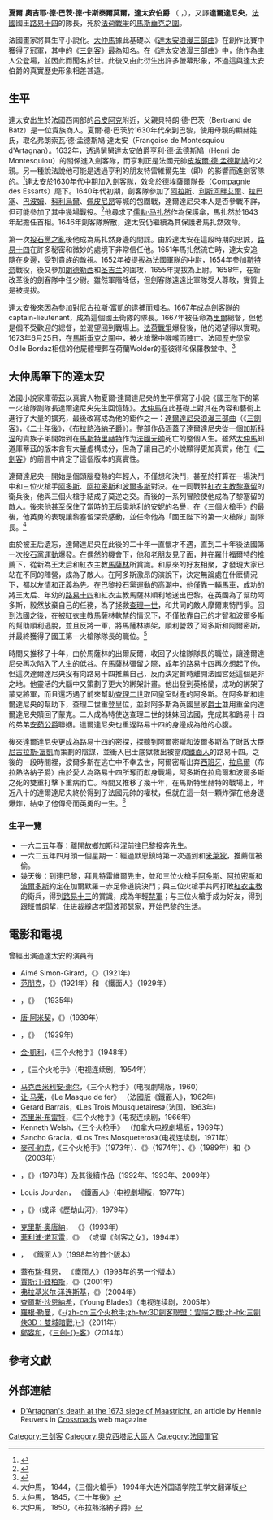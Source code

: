 {{NoteTA
|T=zh-hans:达达尼昂; zh-hant:達太安;
|1=zh-hans:达达尼昂; zh-hant:達太安;
|2=zh-hans:三个火枪手; zh-hant:三劍客;
|3=zh-hans:火枪队; zh-hant:劍客隊;
}}
{{Infobox military person
| name          = 夏爾·奧吉耶·德·巴茨·德·卡斯泰爾摩爾·達太安
| image         = Statue d'Artagnan Paris.jpg
| image_size    = 
| caption       = 巴黎大仲馬紀念碑前的達太安銅像
| nickname      = 
| birth_date    = {{Circa}} 1611
| birth_place   = [[法蘭西王國|法蘭西王國]][[呂皮阿克|呂皮阿克]]
| death_date    = {{Death year and age|1673|1611}}
| death_place   = [[荷蘭共和國|荷蘭共和國]][[馬斯垂克|馬斯垂克]]
| placeofburial = 
| allegiance    = {{flag|Kingdom of France}}
| branch        = [[法國軍隊|法國軍隊]]
| serviceyears  = 1632–1673
| rank          = 隊長
| unit          = [[法國衛兵|法國衛兵]]
| commands      = {{link-en|火枪队 (法国)|Musketeers of the Guard|劍客隊}}<br />[[里爾|里爾]]總督
| battles       = [[法荷戰爭|法荷戰爭]]
* [[馬斯垂克圍城戰_(1673年)|馬斯垂克之圍]]{{KIA}}
| awards        = 
| relations     = 
| laterwork     = 
}}
'''夏爾.奧吉耶·德·巴茨·德·卡斯泰爾莫爾，達太安伯爵''' （{{lang-fr|Charles Ogier de Batz de Castelmore, Comte d'Artagnan}} {{IPA-fr|ʃaʁl oʒje də bats də kastɛlmɔʁ kɔ̃t daʁtaɲɑ̃}}，{{bd||約1611年|1673年|6月25日|}}），又譯'''達爾達尼央'''，[[法國|法國]]國王[[路易十四|路易十四]]的{{link-en|火枪队 (法国)|Musketeers of the Guard|劍客隊}}隊長，死於[[法荷戰爭|法荷戰爭]]的[[馬斯垂克圍城戰_(1673年)|馬斯垂克之圍]]。

法國畫家{{link-en|加蒂安·德·庫爾蒂·德·桑德拉|Gatien de Courtilz de Sandras}}將其生平小說化。[[大仲馬|大仲馬]]據此基礎以《[[達太安浪漫三部曲|達太安浪漫三部曲]]》在創作比賽中獲得了冠軍，其中的《[[三劍客|三劍客]]》最為知名。在《達太安浪漫三部曲》中，他作為主人公登場，並因此而聞名於世。此後又由此衍生出許多螢幕形象，不過這與達太安伯爵的真實歷史形象相差甚遠。

== 生平 ==
達太安出生於法國西南部的[[呂皮阿克|呂皮阿克]]附近，父親貝特朗·德·巴茨（Bertrand de Batz）是一位貴族商人。夏爾·德·巴茨於1630年代來到巴黎，使用母親的顯赫姓氏{{link-en|孟德斯鳩家族|Montesquiou family|孟德斯鳩}}，取名弗朗索瓦·德·孟德斯鳩·達太安（Françoise de Montesquiou d'Artagnan）。1632年，透過舅舅達太安伯爵亨利·德·孟德斯鳩（Henri de Montesquiou）的關係進入劍客隊，而亨利正是法國元帥[[皮埃尔·德·孟德斯鸠，达达尼昂伯爵|皮埃爾·德·孟德斯鳩]]的父親。另一種說法說他可能是透過亨利的朋友特雷維爾先生（即{{link-fr|讓-阿爾芒·迪佩雷|Jean-Armand du Peyrer|特魯瓦維爾伯爵讓-阿爾芒·迪佩雷}}）的影響而進劍客隊的。<ref>{{cite web|url=http://www.dominiquesvillas.co.uk/index.cfm/pcms/site.France_by_Area.Articles_on_France.Land_of_the_Musketeers/|title=France – Land of the_Musketeers – Dominique's Villas|deadurl=yes|archiveurl=https://web.archive.org/web/20081204124802/http://www.dominiquesvillas.co.uk/index.cfm/pcms/site.France_by_Area.Articles_on_France.Land_of_the_Musketeers/|archivedate=2008-12-04|df=}}</ref>達太安於1630年代中期加入劍客隊，效命於德埃薩爾隊長（Compagnie des Essarts）麾下。1640年代初期，劍客隊參加了[[阿拉斯|阿拉斯]]、[[利斯河畔艾爾|利斯河畔艾爾]]、[[拉巴塞|拉巴塞]]、[[巴波姆|巴波姆]]、[[科利烏爾|科利烏爾]]、[[佩皮尼昂|佩皮尼昂]]等城的包圍戰，達爾達尼央本人是否參戰不詳，但可能參加了其中幾場戰役。<ref name="Real">{{cite web|url=https://historytheinterestingbits.com/2016/12/30/the-real-dartagnan/|title=The Real D’Artagnan|date=30 December 2016|publisher=}}</ref>他尋求了[[儒勒·马扎然|儒勒·马扎然]]作為保護傘，馬扎然於1643年起擔任首相。1646年劍客隊解散，達太安仍繼續為其保護者馬扎然效命。

第一次[[投石黨亂|投石黨之亂]]後他成為馬扎然身邊的間諜。由於達太安在這段時期的忠誠，[[路易十四|路易十四]]在許多秘密和微妙的處境下非常信任他。1651年馬扎然流亡時，達太安追隨在身邊，受到貴族的敵視。1652年被提拔為法國軍隊的中尉，1654年參加[[斯特奈|斯特奈]]戰役，後又參加[[朗德勒西|朗德勒西]]和[[圣吉兰|圣吉兰]]的圍攻，1655年提拔為上尉。1658年，在新改革後的劍客隊中任少尉。雖然軍階降低，但劍客隊遠遠比軍隊受人尊敬，實質上是被提拔。

達太安後來因為參加對[[尼古拉斯·富凱|尼古拉斯·富凱]]的逮捕而知名。1667年成為劍客隊的captain-lieutenant，成為這個國王衛隊的隊長。1667年被任命為[[里爾|里爾]]總督，但他是個不受歡迎的總督，並渴望回到戰場上。[[法荷戰爭|法荷戰爭]]爆發後，他的渴望得以實現。1673年6月25日，在[[馬斯垂克圍城戰_(1673年)|馬斯垂克之圍]]中，被火槍擊中喉嚨而陣亡。法國歷史學家Odile Bordaz相信的他屍體埋葬在荷蘭Wolder的聖彼得和保羅教堂中。<ref>{{cite web
| url         = http://www.timesonline.co.uk/tol/news/world/europe/article5158581.ece
| title       = En garde! Historian claims to have found d’Artagnan
| author      = [[The_Times|The Times]]
|date=November 2008
| accessdate  = 19 April 2010
}}</ref>

== 大仲馬筆下的達太安 ==

法國小說家庫蒂茲以真實人物夏爾·達爾達尼央的生平撰寫了小說《國王陛下的第一火槍隊副隊長達爾達尼央先生回憶錄》。[[大仲馬|大仲馬]]在此基礎上對其在內容和藝術上進行了大量的擴充，最後改寫成為他的鉅作之一：[[達爾達尼央浪漫三部曲|達爾達尼央浪漫三部曲]]（《[[三劍客|三劍客]]》，《[[二十年後|二十年後]]》，《[[布拉熱洛納子爵|布拉熱洛納子爵]]》）。整部作品涵蓋了達爾達尼央從一個[[加斯科涅|加斯科涅]]的貴族子弟開始到在[[馬斯特里赫特|馬斯特里赫特]]作为[[法國元帥|法國元帥]]死亡的整個人生。雖然[[大仲馬|大仲馬]]知道庫蒂茲的版本含有大量虛構成分，但為了讓自己的小說顯得更加真實，他在《[[三劍客|三劍客]]》的前言中肯定了這個版本的真實性。

達爾達尼央一開始是個頭腦發熱的年輕人，不僅想和{{link-en|羅什福爾特伯爵|Comte de Rochefort}}決鬥，甚至於打算在一場決鬥中和三位火槍手[[阿多斯|阿多斯]]、[[阿拉密斯|阿拉密斯]]和[[波爾多斯|波爾多斯]]對決。在一同戰胜[[紅衣主教|紅衣主教]][[黎塞留|黎塞留]]的衛兵後，他與三個火槍手結成了莫逆之交。而後的一系列冒險使他成為了黎塞留的敵人。後來他甚至保住了當時的王后[[奧地利的安妮|奧地利的安妮]]的名譽，在《三個火槍手》的最後，他英勇的表現讓黎塞留深受感動，並任命他為「國王陛下的第一火槍隊」副隊長。<ref>大仲馬， 1844，《三個火槍手》 1994年大连外国语学院王学文翻译版</ref>

由於被王后遺忘，達爾達尼央在此後的二十年一直懷才不遇，直到二十年後法國第一次[[投石黨運動|投石黨運動]]爆發。在偶然的機會下，他和老朋友{{link-en|羅什福爾特伯爵|Comte de Rochefort|羅什福爾特}}見了面，并在羅什福爾特的推薦下，從新為王太后和紅衣主教[[馬薩林|馬薩林]]所賞識。和原來的好友相聚，才發現大家已站在不同的陣營，成為了敵人。在阿多斯激昂的演說下，決定無論處在什麽情況下，都以友情和正義為先。在巴黎投石黨運動的高潮中，他僅靠一輛馬車，成功的將王太后、年幼的[[路易十四|路易十四]]和紅衣主教馬薩林順利地送出巴黎。在英國為了幫助阿多斯，毅然放棄自己的任務，為了拯救[[查理一世|查理一世]]，和共同的敵人摩爾東特鬥爭。回到法國之後，在被紅衣主教馬薩林軟禁的情況下，不僅依靠自己的才智和波爾多斯的幫助順利逃脫，並且反將一軍，將馬薩林綁架，順利營救了阿多斯和阿爾密斯，并最終獲得了國王第一火槍隊隊長的職位。<ref>大仲馬， 1845，《二十年後》</ref>

時間又推移了十年，由於馬薩林的出爾反爾，收回了火槍隊隊長的職位，讓達爾達尼央再次陷入了人生的低谷。在馬薩林彌留之際，成年的路易十四再次想起了他，但這次達爾達尼央沒有向路易十四推薦自己，反而決定暫時離開法國宮廷這個是非之地。他靈活的大腦中又策劃了更大的綁架計畫。他出發到英格蘭，成功的綁架了蒙克將軍，而且還巧遇了前來幫助[[查理二世|查理二世]]取回皇室財產的阿多斯。在阿多斯和達爾達尼央的幫助下，查理二世重登皇位，並封阿多斯為英國皇家[[爵士|爵士]]並用重金向達爾達尼央贖回了蒙克。二人成為特使送查理二世的妹妹回法國，完成其和路易十四的弟弟[[安茹公爵|安茹公爵]]聯姻。達爾達尼央也重返路易十四的身邊成為他的心腹。

後來達爾達尼央更成為路易十四的密探，探聽到阿爾密斯和波爾多斯為了財政大臣[[尼古拉斯·富凱|尼古拉斯·富凱]]而策劃的陰謀，並衝入巴士底獄救出被當成[[鐵面人|鐵面人]]的路易十四。之後的一段時間裡，波爾多斯在逃亡中不幸去世，阿爾密斯出奔[[西班牙|西班牙]]，[[拉烏爾|拉烏爾]]（布拉熱洛納子爵）由於愛人為路易十四所奪而獻身戰場，阿多斯在拉烏爾和波爾多斯之死的雙重打擊下重病而亡。時間又推移了幾十年，在馬斯特里赫特的戰場上，年近八十的達爾達尼央終於得到了法國元帥的權杖，但就在這一刻一顆炸彈在他身邊爆炸，結束了他傳奇而英勇的一生。<ref>大仲馬， 1850，《布拉熱洛納子爵》</ref>

=== 生平一覽 ===
*一六二五年春：離開故鄉加斯科涅前往巴黎投奔{{link-fr|讓-阿爾芒·迪佩雷|Jean-Armand du Peyrer|特雷維爾}}先生。
*一六二五年四月頭一個星期一：經過默恩鎮時第一次遇到{{link-en|羅什福爾特伯爵|Comte de Rochefort}}和[[米萊狄|米萊狄]]，推薦信被偷。
*幾天後：到達巴黎，拜見特雷維爾先生，並和三位火槍手[[阿多斯|阿多斯]]、[[阿拉密斯|阿拉密斯]]和[[波爾多斯|波爾多斯]]約定在加爾默羅－赤足修道院決鬥；與三位火槍手共同打敗[[紅衣主教|紅衣主教]]的衛兵，得到[[路易十三|路易十三]]的賞識，成為年輕[[禁軍|禁軍]]；与三位火槍手成为好友，得到跟班普朗挈，住进裁縫店老闆波那瑟家，开始巴黎的生活。

== 電影和電視==
曾經出演過達太安的演員有
* Aimé Simon-Girard，《{{le|三个火枪手 (1921年电影)|Les Trois Mousquetaires|三个火枪手}}》（1921年）
* [[范朋克|范朋克]]，《{{le|三个火枪手 (1921年电影)|The Three Musketeers (1921 film)|三个火枪手}}》（1921年）和 《鐵面人》（1929年）
* {{le|沃尔特·艾贝尔|Walter Abel}}，《{{le|三劍客 (1935年電影)|The Three Musketeers (1935 film)|三个火枪手}}》 （1935年）
* [[唐·阿米契|唐·阿米契]]，《{{le|三劍客 (1939年電影)|The Three Musketeers (1939 film)|三个火枪手}}》（1939年）
* {{le|华伦·威廉|Warren William}}，《{{le|鐵面人 (1939年電影)|The Man in the Iron Mask (1939 film)|鐵面人}}》 （1939年）
* [[金·凱利|金·凱利]]，《三个火枪手》（1948年）
* {{le|劳伦斯·佩恩|Laurence Payne}}，《三个火枪手》（电视连续剧，1954年）
* [[马克西米利安·谢尔|马克西米利安·谢尔]]，《三个火枪手》（电视劇場版，1960）
* [[让·马莱|让·马莱]]，《Le Masque de fer》 （法國版《鐵面人》，1962年）
* Gerard Barrais，《Les Trois Mousquetaires》（法国，1963年）
* [[杰里米·布雷特|杰里米·布雷特]]，《三个火枪手》（电视连续剧，1966年）
* Kenneth Welsh，《三个火枪手》 （加拿大电视劇場版，1969年）
* Sancho Gracia，《Los Tres Mosqueteros》（电视连续剧，1971年）
* [[麥可·約克|麥可·約克]]，《三个火枪手》（1973年）、《{{le|生死剑侠|The Four Musketeers (1974 film)|-{zh-cn:生死剑侠;zh-hk:劍客群英會;zh-tw:四剑客}-}}》（1974年）、《{{le|三剑客归来|The Return of the Musketeers}}》（1989年）和《{{le|女騎士 (電視電影)|La Femme Musketeer|骑士俏佳人}}》（2003年）
* {{le|米哈伊尔·博亚尔斯基|Mikhail Boyarsky}}，《{{le|達太安和三劍客|D'Artagnan and Three Musketeers}}》（1978年）及其後續作品（1992年、1993年、2009年）
* Louis Jourdan， 《鐵面人》（电视劇場版，1977年）
* {{le|柯納·魏爾德|Cornel Wilde}}，《{{le|烽火血淚美人恩|The Fifth Musketeer}}》（或译《歷劫山河》，1979年）
* [[克里斯·奧唐納|克里斯·奧唐納]]， 《{{le|三个火枪手 (1993年电影)|The Three Musketeers (1993 film)|三个火枪手}}》（1993年）
* [[菲利浦·诺瓦雷|菲利浦·诺瓦雷]]，《{{le|豪情玫瑰|Revenge of the Musketeers (1994 film)}}》 （或译《剑客之女》，1994年）
*  {{le|丹尼斯·海登 (演员)|Dennis Hayden (actor)|丹尼斯·海登}}， 《鐵面人》（1998年的首个版本）
* [[蓋布瑞·拜恩|蓋布瑞·拜恩]]， 《[[鐵面人_(1998年電影)|鐵面人]]》（1998年的另一个版本）
* [[賈斯汀·錢柏斯|賈斯汀·錢柏斯]]，《{{le|三劍客 (2001年電影)|The Musketeer|三劍客}}》（2001年）
* [[弗拉基米尔·泽连斯基|弗拉基米尔·泽连斯基]]，《{{link-en|三劍客 (2004年歌舞片)|Three Musketeers (2004 musical)|三个火枪手}}》（2004年）
* [[查爾斯·沙恩納希|查爾斯·沙恩納希]]，《Young Blades》（电视连续剧，2005年）
* [[羅根·勒曼|羅根·勒曼]]，《[[三个火枪手_(2011年电影)|-{zh-cn:三个火枪手;zh-tw:3D劍客聯盟：雲端之戰;zh-hk:三劍俠3D：雙城暗戰;}-]]》（2011年）
* [[鄭容和|鄭容和]]，《[[三劍客_(電視劇)|三劍-{}-客]]》（2014年）

==參考文獻==
{{reflist}}
==外部連結==
{{Commons category|d'Artagnan}}
*[https://web.archive.org/web/20161219222312/http://crossroadsmag.eu/2006/remembering-d%E2%80%99artagnan-in-maastricht/ D'Artagnan's death at the 1673 siege of Maastricht], an article by Hennie Reuvers in [http://crossroadsmag.eu/ Crossroads] web magazine

{{三劍客}}
{{Authority control}}

{{DEFAULTSORT:Artagnan, Charles De Batz-Castelmore}}
[[Category:三剑客|Category:三剑客]]
[[Category:奧克西塔尼大區人|Category:奧克西塔尼大區人]]
[[Category:法國軍官|Category:法國軍官]]